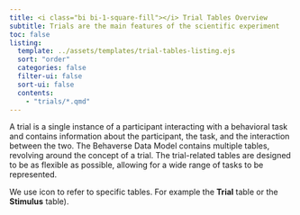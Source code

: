 ```yaml
---
title: <i class="bi bi-1-square-fill"></i> Trial Tables Overview
subtitle: Trials are the main features of the scientific experiment
toc: false
listing: 
  template: ../assets/templates/trial-tables-listing.ejs
  sort: "order"
  categories: false
  filter-ui: false
  sort-ui: false
  contents:
    - "trials/*.qmd"
---
```


A trial is a single instance of a participant interacting with a behavioral task and contains information about the participant, the task, and the interaction between the two. The Behaverse Data Model contains multiple tables, revolving around the concept of a trial. The trial-related tables are designed to be as flexible as possible, allowing for a wide range of tasks to be represented.

::: {.callout-tip appearance="simple"}
We use <i class="bi bi-grid-3x3"></i> icon to refer to specific tables. For example the **<i class="bi bi-grid-3x3"></i> Trial** table or the **<i class="bi bi-grid-3x3"></i> Stimulus** table).
:::
